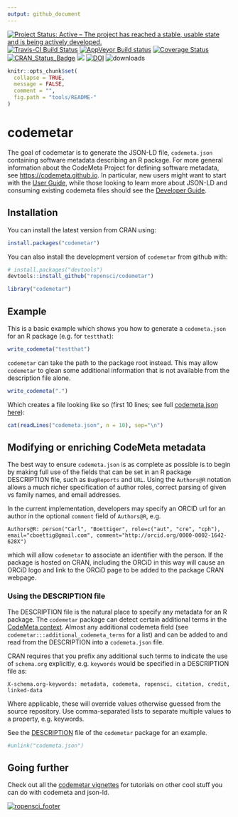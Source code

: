 ```yaml
---
output: github_document
---
```


[![Project Status: Active – The project has reached a stable, usable state and is being actively developed.](http://www.repostatus.org/badges/latest/active.svg)](http://www.repostatus.org/#active)
[![Travis-CI Build Status](https://travis-ci.org/ropensci/codemetar.svg?branch=master)](https://travis-ci.org/ropensci/codemetar)
[![AppVeyor Build status](https://ci.appveyor.com/api/projects/status/csawpip238vvbd72/branch/master?svg=true)](https://ci.appveyor.com/project/cboettig/codemetar/branch/master)
[![Coverage Status](https://img.shields.io/codecov/c/github/ropensci/codemetar/master.svg)](https://codecov.io/github/ropensci/codemetar?branch=master)
[![CRAN_Status_Badge](http://www.r-pkg.org/badges/version/codemetar)](https://cran.r-project.org/package=codemetar)
[![](http://badges.ropensci.org/130_status.svg)](https://github.com/ropensci/onboarding/issues/130)
[![DOI](https://zenodo.org/badge/86626030.svg)](https://zenodo.org/badge/latestdoi/86626030)
![downloads](http://cranlogs.r-pkg.org/badges/grand-total/codemetar)



<!-- README.md is generated from README.Rmd. Please edit that file -->

```r
knitr::opts_chunk$set(
  collapse = TRUE,
  message = FALSE,
  comment = "",
  fig.path = "tools/README-"
)
```

# codemetar

The goal of codemetar is to generate the JSON-LD file, `codemeta.json` containing software metadata describing an R package.  For more general information about the CodeMeta Project for defining software metadata, see <https://codemeta.github.io>.  In particular, new users might want to start with the [User Guide](https://codemeta.github.io/user-guide/), while those looking to learn more about JSON-LD and consuming existing codemeta files should see the [Developer Guide](https://codemeta.github.io/developer-guide/).   

## Installation

You can install the latest version from CRAN using:

```r
install.packages("codemetar")
```

You can also install the development version of `codemetar` from github with:

```r
# install.packages("devtools")
devtools::install_github("ropensci/codemetar")
```

```r
library("codemetar")
```

## Example

This is a basic example which shows you how to generate a `codemeta.json` for an R package (e.g. for `testthat`):

```r
write_codemeta("testthat")
```

`codemetar` can take the path to the package root instead.  This may allow `codemetar` to glean some additional information that is not available from the description file alone.  

```r
write_codemeta(".")
```

Which creates a file looking like so (first 10 lines; see full [codemeta.json here](https://github.com/codemeta/codemetar/blob/master/codemeta.json)):

```r
cat(readLines("codemeta.json", n = 10), sep="\n")
```

## Modifying or enriching CodeMeta metadata

The best way to ensure `codemeta.json` is as complete as possible is to begin by making full use of the fields that can be set in an R package DESCRIPTION file, such as `BugReports` and `URL`.  Using the `Authors@R` notation allows a much richer specification of author roles, correct parsing of given vs family names, and email addresses. 

In the current implementation, developers may specify an ORCID url for an author in the optional `comment` field of `Authors@R`, e.g.

```
Authors@R: person("Carl", "Boettiger", role=c("aut", "cre", "cph"), email="cboettig@gmail.com", comment="http://orcid.org/0000-0002-1642-628X")
```

which will allow `codemetar` to associate an identifier with the person. If the package is hosted on CRAN, including the ORCiD in this way will cause an ORCiD logo and link to the ORCiD page to be added to the package CRAN webpage.

### Using the DESCRIPTION file

The DESCRIPTION file is the natural place to specify any metadata for an R package.  The `codemetar` package can detect certain additional terms in the [CodeMeta context](https://codemeta.github.io/terms).  Almost any additional codemeta field (see `codemetar:::additional_codemeta_terms` for a list) and can be added to and read from the DESCRIPTION into a `codemeta.json` file.  

CRAN requires that you prefix any additional such terms to indicate the use of `schema.org` explicitly, e.g. `keywords` would be specified in a DESCRIPTION file as:

```
X-schema.org-keywords: metadata, codemeta, ropensci, citation, credit, linked-data
```




Where applicable, these will override values otherwise guessed from the source repository.  Use comma-separated lists to separate multiple values to a property, e.g. keywords.  

See the [DESCRIPTION](https://github.com/codemeta/codemetar/blob/master/DESCRIPTION) file of the `codemetar` package for an example.  


```r
#unlink("codemeta.json")
```


## Going further

Check out all the [codemetar vignettes](https://codemeta.github.io/codemetar/articles/index.html) for tutorials on other cool stuff you can do with codemeta and json-ld.  





[![ropensci_footer](https://ropensci.org/public_images/ropensci_footer.png)](https://ropensci.org)

